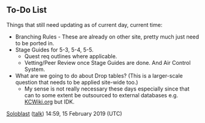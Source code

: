 ==To-Do List==
Things that still need updating as of current day, current time:
*Branching Rules - These are already on other site, pretty much just need to be ported in.
*Stage Guides for 5-3, 5-4, 5-5.
**Quest req outlines where applicable.
**Vetting/Peer Review once Stage Guides are done. And Air Control System.
*What are we going to do about Drop tables? (This is a larger-scale question that needs to be applied site-wide too.)
**My sense is not really necessary these days especially since that can to some extent be outsourced to external databases e.g. [https://db.kcwiki.org/drop/ KCWiki.org] but IDK.

[[User:Soloblast|Soloblast]] ([[User talk:Soloblast|talk]]) 14:59, 15 February 2019 (UTC)